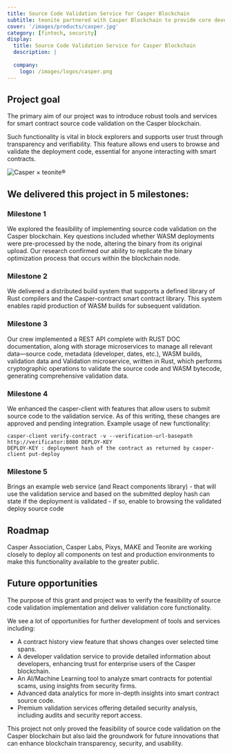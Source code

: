 ```yaml
---
title: Source Code Validation Service for Casper Blockchain
subtitle: teonite partnered with Casper Blockchain to provide core development in rust
cover: '/images/products/casper.jpg'
category: [fintech, security]
display:
  title: Source Code Validation Service for Casper Blockchain
  description: |
    
  company:
    logo: /images/logos/casper.png
---
```


## Project goal
The primary aim of our project was to introduce robust tools and services for smart contract source code validation on the Casper blockchain. 

Such functionality is vital in block explorers and supports user trust through transparency and verifiability. This feature allows end users to browse and validate the deployment code, essential for anyone interacting with smart contracts.

![Casper × teonite®](/images/blog/casper-grant.png)

## We delivered this project in 5 milestones:
### Milestone 1
We explored the feasibility of implementing source code validation on the Casper blockchain. Key questions included whether WASM deployments were pre-processed by the node, altering the binary from its original upload. Our research confirmed our ability to replicate the binary optimization process that occurs within the blockchain node.

### Milestone 2 
We delivered a distributed build system that supports a defined library of Rust compilers and the Casper-contract smart contract library. This system enables rapid production of WASM builds for subsequent validation.

### Milestone 3 
Our crew implemented a REST API complete with RUST DOC documentation, along with storage microservices to manage all relevant data—source code, metadata (developer, dates, etc.), WASM builds, validation data and Validation microservice, written in Rust, which performs cryptographic operations to validate the source code and WASM bytecode, generating comprehensive validation data.

### Milestone 4
We enhanced the casper-client with features that allow users to submit source code to the validation service. As of this writing, these changes are approved and  pending integration.
Example usage of new functionality:

```
casper-client verify-contract -v --verification-url-basepath http://verificator:8080 DEPLOY-KEY
DEPLOY-KEY : deployment hash of the contract as returned by casper-client put-deploy
```

### Milestone 5
Brings an example web service (and React components library) - that will use the validation service and based on the submitted deploy hash can state if the deployment is validated - if so, enable to browsing the validated deploy source code

## Roadmap

Casper Association, Casper Labs, Pixys, MAKE and Teonite are working closely to deploy all components on test and production environments to make this functionality available to the greater public.


## Future opportunities

The purpose of this grant and project was to verify the feasibility of source code validation implementation and deliver validation core functionality.


We see a lot of opportunities for further development of tools and services including:
- A contract history view feature that shows changes over selected time spans.
- A developer validation service to provide detailed information about developers, enhancing trust for enterprise users of the Casper blockchain.
- An AI/Machine Learning tool to analyze smart contracts for potential scams, using insights from security firms.
- Advanced data analytics for more in-depth insights into smart contract source code.
- Premium validation services offering detailed security analysis, including audits and security report access.

This project not only proved the feasibility of source code validation on the Casper blockchain but also laid the groundwork for future innovations that can enhance blockchain transparency, security, and usability.

